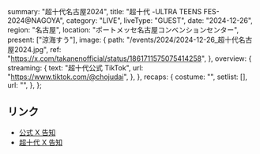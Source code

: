   summary: "超十代名古屋2024",
  title: "超十代 -ULTRA TEENS FES- 2024@NAGOYA",
  category: "LIVE",
  liveType: "GUEST",
  date: "2024-12-26",
  region: "名古屋",
  location: "ポートメッセ名古屋コンベンションセンター",
  present: ["涼海すう"],
  image: {
    path: "/events/2024/2024-12-26_超十代名古屋2024.jpg",
    ref: "https://x.com/takanenofficial/status/1861711575075414258",
  },
  overview: {
    streaming: {
      text: "超十代公式 TikTok",
      url: "https://www.tiktok.com/@chojudai",
    },
  },
  recaps: {
    costume: "",
    setlist: [],
    url: "",
  },
};

## リンク

- [公式 X 告知](https://x.com/takanenofficial/status/1861711575075414258)
- [超十代 X 告知](https://x.com/CHOJUDAI_JAPAN/status/1861696478508642632)
